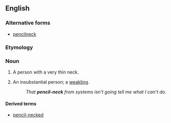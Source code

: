 {{also|pencilneck}}
==English==

===Alternative forms===
* [[pencilneck]]

===Etymology===
{{compound|en|pencil|neck}}

===Noun===
{{en-noun}}

# A person with a very thin neck.
# {{lb|en|idiomatic|US|pejorative}} An insubstantial person; a [[weakling]].
#: ''That '''pencil-neck''' from systems isn't going tell me what I can't do.''

====Derived terms====
* [[pencil-necked]]